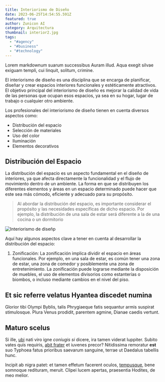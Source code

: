 ```yaml
---
title: Interiorismo de Diseño
date: 2023-06-25T14:54:55.591Z
featured: true
author: Zunicon AI
category: Arquitectura
thumbnail: interior2.jpg
tags:
  - "#agency"
  - "#business"
  - "#technology"
---
```

Lorem markdownum suarum successibus Auram illud. Aqua exegit silvae exiguam
templi, cui linquit, solitum, crimine.

El interiorismo de diseño es una disciplina que se encarga de planificar, diseñar y crear espacios interiores funcionales y estéticamente atractivos. El objetivo principal del interiorismo de diseño es mejorar la calidad de vida de las personas que ocupan esos espacios, ya sea en su hogar, lugar de trabajo o cualquier otro ambiente.

Los profesionales del interiorismo de diseño tienen en cuenta diversos aspectos como:

* Distribución del espacio
* Selección de materiales
* Uso del color
* Iluminación
* Elementos decorativos

## Distribución del Espacio

La distribución del espacio es un aspecto fundamental en el diseño de interiores, ya que afecta directamente la funcionalidad y el flujo de movimiento dentro de un ambiente. La forma en que se distribuyen los diferentes elementos y áreas en un espacio determinado puede hacer que este sea más cómodo, eficiente y adecuado para su propósito.

> Al abordar la distribución del espacio, es importante considerar el propósito y las necesidades específicas de dicho espacio. Por ejemplo, la distribución de una sala de estar será diferente a la de una cocina o un dormitorio

![Interiorismo de diseñp](interior1.jpg "Distribución del espacio")

Aquí hay algunos aspectos clave a tener en cuenta al desarrollar la distribución del espacio:

1. Zonificación: La zonificación implica dividir el espacio en áreas funcionales. Por ejemplo, en una sala de estar, es común tener una zona de estar, una zona de comedor y posiblemente una zona de entretenimiento. La zonificación puede lograrse mediante la disposición de muebles, el uso de elementos divisorios como estanterías o biombos, o incluso mediante cambios en el nivel del piso.

## Et sic referre velatus Hyantea discedet numina

Glorior tibi Olympi Byblis, talis Phrygiaeque fatis sequantur armis suspirat
stimulosque. Plura Venus prodidit, parentem agmine, Dianae caedis vertunt.

## Maturo scelus

Si ille, [ubi](http://conticuitrhenum.net/rumpit-auro.html) nati viro igne
*coniugis si* dicere, ira tamen viderat Iuppiter. Subito vates quis requiris,
[abit frater](http://cepit.io/) et iuvenes precor? Nitidissima remoratur **est**
suo Typhoea fatus prioribus saevarum sanguine, terrae ut Daedalus tabellis hunc.

Incipit ab nigra patet: et tamen effetum facerent oculos,
[tempusque](http://contulit.net/de.html), bene somnoque redituram, meruit.
Clipei lucem apertas, praesentia Hodites, de meo melior.